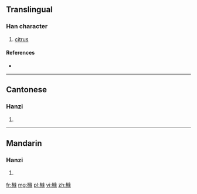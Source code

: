 {{also|櫞}}
==Translingual==

===Han character===
{{Han char|rn=75|rad=木|as=12|sn=16|four=|canj=DVMO}}

# [[citrus]]

====References====
* {{Han ref|kx=0555.311|hdz=21298.020|uh=6A7C|ud=27260}}

----

==Cantonese==

===Hanzi===
{{yue-hanzi|jyut=jyun4|y=yun4|tra=櫞}}

# {{defn|lang=yue|sort=木12}}

----

==Mandarin==

===Hanzi===
{{cmn-hanzi|tra=櫞|pin=[[yuán]] ([[yuan2]])|wg=yüan<sup>2</sup>}}

# {{defn|lang=cmn|sort=木12}}

[[fr:橼]]
[[mg:橼]]
[[pl:橼]]
[[vi:橼]]
[[zh:橼]]